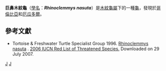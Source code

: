 {{Speciesbox 
| taxon = Rhinoclemmys nasuta
| image = Rhinoclemmys nasuta.JPG
| status = LR/nt | status_system = IUCN2.3
| binomial_authority = ([[George_Albert_Boulenger|Boulenger]], 1902)
| synonyms =

* ''Nicoria nasuta'' <small>Boulenger, 1902</small>
* ''Geoemyda nasuta'' <small>Siebenrock, 1909</small>
* ''Geoemyda punctularia nasuta'' <small>Mertens, 1954</small>
* ''Callopsis punctularia nasuta'' <small>Smith, Smith & Sawin, 1976</small>
* ''Rhinoclemmys punctularia nasuta'' <small>Fretey, Hoogmoed & Lescure, 1977</small>
* ''Callopsis nasuta'' <small>Ernst, 1978</small>
* ''Rhinoclemmys nasuta'' <small>Pritchard, 1979</small>
* ''Rhinoclemys nasuta'' <small>Pritchard, 1979</small>

| synonyms_ref=<ref name="Fritz 2007">{{Cite journal |journal=Vertebrate Zoology |title=Checklist of Chelonians of the World |year=2007 |author=Fritz Uwe |coauthors=Peter Havaš |volume=57 |issue=2 |pages=243 |id=ISSN 18640-5755 |url=http://www.cnah.org/pdf_files/851.pdf |archiveurl=https://www.webcitation.org/5v20ztMND?url=http://www.cnah.org/pdf_files/851.pdf |archivedate=2010-12-17 |accessdate=29 May 2012 |deadurl=yes }}</ref>
}}
'''巨鼻木紋龜'''（[[學名|學名]]：'''''Rhinoclemmys nasuta'''''）是[[木紋龜屬|木紋龜屬]]下的一種[[龜|龜]]，發現於[[哥倫比亞|哥倫比亞]]和[[厄瓜多爾|厄瓜多爾]]。

== 參考文獻 ==
{{Reflist}}

* Tortoise & Freshwater Turtle Specialist Group 1996.  [http://www.iucnredlist.org/search/details.php/19505/all Rhinoclemmys nasuta] {{Wayback|url=http://www.iucnredlist.org/search/details.php/19505/all |date=20080412091400 }}.   [http://www.iucnredlist.org 2006 IUCN Red List of Threatened Species.] {{Wayback|url=http://www.iucnredlist.org/ |date=20180723171806 }}  Downloaded on 29 July 2007.

{{Taxonbar}}
[[Category:1902年描述的动物|J]]
[[Category:木紋龜屬|J]]